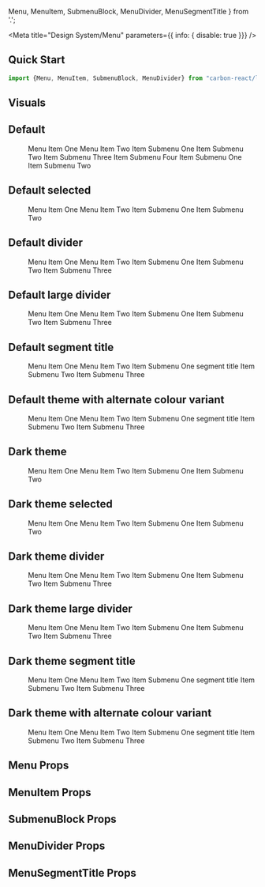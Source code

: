   Menu, MenuItem, SubmenuBlock, MenuDivider, MenuSegmentTitle
} from '.';

<Meta
  title="Design System/Menu"
  parameters={{ info: { disable: true }}}
/>

## Quick Start

```jsx
import {Menu, MenuItem, SubmenuBlock, MenuDivider} from "carbon-react/lib/components/menu";
```

## Visuals

## Default

<Preview>
  <Story name="default" parameters={{ chromatic: { disable: true }}}>
    <div style={{minHeight: '150px'}}>
      <Menu>
        <MenuItem href="#">
          Menu Item One
        </MenuItem>
        <MenuItem href="#">
          Menu Item Two
        </MenuItem>
        <MenuItem submenu="Menu Item Three">
          <MenuItem href="#">
            Item Submenu One
          </MenuItem>
          <MenuItem href="#">
            Item Submenu Two
          </MenuItem>
          <MenuDivider />
          <MenuItem icon="settings" href="#">
            Item Submenu Three
          </MenuItem>
          <MenuItem href="#">
            Item Submenu Four
          </MenuItem>
        </MenuItem>
        <MenuItem submenu="Menu Item Four">
          <MenuItem href="#">
            Item Submenu One
          </MenuItem>
          <MenuItem href="#">
            Item Submenu Two
          </MenuItem>
        </MenuItem>
      </Menu>
    </div>
  </Story>
</Preview>

## Default selected

<Preview>
  <Story name="default selected">
    <div style={{minHeight: '150px'}}>
      <Menu>
        <MenuItem selected href="#">
          Menu Item One
        </MenuItem>
        <MenuItem href="#">
          Menu Item Two
        </MenuItem>
        <MenuItem submenu="Menu Item Three">
          <MenuItem href="#">
            Item Submenu One
          </MenuItem>
          <MenuItem href="#">
            Item Submenu Two
          </MenuItem>
        </MenuItem>
      </Menu>
    </div>
  </Story>
</Preview>

## Default divider

<Preview>
  <Story name="default divider" parameters={{ chromatic: { disable: true }}}>
    <div style={{minHeight: '150px'}}>
      <Menu>
        <MenuItem href="#">
          Menu Item One
        </MenuItem>
        <MenuItem href="#">
          Menu Item Two
        </MenuItem>
        <MenuItem submenu="Menu Item Three">
          <MenuItem href="#">
            Item Submenu One
          </MenuItem>
          <MenuDivider />
          <MenuItem href="#">
            Item Submenu Two
          </MenuItem>
          <MenuItem href="#">
            Item Submenu Three
          </MenuItem>
        </MenuItem>
      </Menu>
    </div>
  </Story>
</Preview>

## Default large divider

<Preview>
  <Story name="default large divider" parameters={{ chromatic: { disable: true }}}>
    <div style={{minHeight: '150px'}}>
      <Menu>
        <MenuItem href="#">
          Menu Item One
        </MenuItem>
        <MenuItem href="#">
          Menu Item Two
        </MenuItem>
        <MenuItem submenu="Menu Item Three">
          <MenuItem href="#">
            Item Submenu One
          </MenuItem>
          <MenuDivider size="large" />
          <MenuItem href="#">
            Item Submenu Two
          </MenuItem>
          <MenuItem href="#">
            Item Submenu Three
          </MenuItem>
        </MenuItem>
      </Menu>
    </div>
  </Story>
</Preview>


## Default segment title

<Preview>
  <Story name="default segment title" parameters={{ chromatic: { disable: true }}}>
    <div style={{minHeight: '200px'}}>
      <Menu>
        <MenuItem href="#">
          Menu Item One
        </MenuItem>
        <MenuItem href="#">
          Menu Item Two
        </MenuItem>
        <MenuItem submenu="Menu Item Three">
          <MenuItem href="#">
            Item Submenu One
          </MenuItem>
          <MenuSegmentTitle>segment title</MenuSegmentTitle>
          <MenuItem href="#">
            Item Submenu Two
          </MenuItem>
          <MenuItem href="#">
            Item Submenu Three
          </MenuItem>
        </MenuItem>
      </Menu>
    </div>
  </Story>
</Preview>

## Default theme with alternate colour variant

<Preview>
  <Story name="default theme alternate colour" parameters={{ chromatic: { disable: true }}}>
    <div style={{minHeight: '150px'}}>
      <Menu>
        <MenuItem href="#">
          Menu Item One
        </MenuItem>
        <MenuItem href="#">
          Menu Item Two
        </MenuItem>
        <MenuItem submenu="Menu Item Three">
          <MenuItem href="#">
            Item Submenu One
          </MenuItem>
          <MenuDivider variant="alternate" size="large" />
          <MenuSegmentTitle variant="alternate">segment title</MenuSegmentTitle>
          <MenuItem variant="alternate" href="#">
            Item Submenu Two
          </MenuItem>
          <MenuItem variant="alternate" href="#">
            Item Submenu Three
          </MenuItem>
        </MenuItem>
      </Menu>
    </div>
  </Story>
</Preview>

## Dark theme

<Preview>
  <Story name="dark theme" parameters={{ chromatic: { disable: true }}}>
    <div style={{minHeight: '150px'}}>
      <Menu menuType="dark">
        <MenuItem href="#">
          Menu Item One
        </MenuItem>
        <MenuItem href="#">
          Menu Item Two
        </MenuItem>
        <MenuItem submenu="Menu Item Three">
          <MenuItem href="#">
            Item Submenu One
          </MenuItem>
          <MenuItem href="#">
            Item Submenu Two
          </MenuItem>
        </MenuItem>
      </Menu>
    </div>
  </Story>
</Preview>

## Dark theme selected

<Preview>
  <Story name="dark theme selected">
    <div style={{minHeight: '150px'}}>
      <Menu menuType="dark">
        <MenuItem selected href="#">
          Menu Item One
        </MenuItem>
        <MenuItem href="#">
          Menu Item Two
        </MenuItem>
        <MenuItem submenu="Menu Item Three">
          <MenuItem href="#">
            Item Submenu One
          </MenuItem>
          <MenuItem href="#">
            Item Submenu Two
          </MenuItem>
        </MenuItem>
      </Menu>
    </div>
  </Story>
</Preview>

## Dark theme divider

<Preview>
  <Story name="dark theme divider" parameters={{ chromatic: { disable: true }}}>
    <div style={{minHeight: '150px'}}>
      <Menu menuType="dark">
        <MenuItem href="#">
          Menu Item One
        </MenuItem>
        <MenuItem href="#">
          Menu Item Two
        </MenuItem>
        <MenuItem submenu="Menu Item Three">
          <MenuItem href="#">
            Item Submenu One
          </MenuItem>
          <MenuDivider />
          <MenuItem href="#">
            Item Submenu Two
          </MenuItem>
          <MenuItem href="#">
            Item Submenu Three
          </MenuItem>
        </MenuItem>
      </Menu>
    </div>
  </Story>
</Preview>

## Dark theme large divider

<Preview>
  <Story name="dark theme large divider" parameters={{ chromatic: { disable: true }}}>
    <div style={{minHeight: '150px'}}>
      <Menu menuType="dark">
        <MenuItem href="#">
          Menu Item One
        </MenuItem>
        <MenuItem href="#">
          Menu Item Two
        </MenuItem>
        <MenuItem submenu="Menu Item Three">
          <MenuItem href="#">
            Item Submenu One
          </MenuItem>
          <MenuDivider size="large" />
          <MenuItem href="#">
            Item Submenu Two
          </MenuItem>
          <MenuItem href="#">
            Item Submenu Three
          </MenuItem>
        </MenuItem>
      </Menu>
    </div>
  </Story>
</Preview>

## Dark theme segment title

<Preview>
  <Story name="dark theme segment title" parameters={{ chromatic: { disable: true }}}>
    <div style={{minHeight: '200px'}}>
      <Menu menuType="dark">
        <MenuItem href="#">
          Menu Item One
        </MenuItem>
        <MenuItem href="#">
          Menu Item Two
        </MenuItem>
        <MenuItem submenu="Menu Item Three">
          <MenuItem href="#">
            Item Submenu One
          </MenuItem>
          <MenuSegmentTitle>segment title</MenuSegmentTitle>
          <MenuItem href="#">
            Item Submenu Two
          </MenuItem>
          <MenuItem href="#">
            Item Submenu Three
          </MenuItem>
        </MenuItem>
      </Menu>
    </div>
  </Story>
</Preview>

## Dark theme with alternate colour variant

<Preview>
  <Story name="dark theme alternate colour" parameters={{ chromatic: { disable: true }}}>
    <div style={{minHeight: '150px'}}>
      <Menu menuType="dark">
        <MenuItem href="#">
          Menu Item One
        </MenuItem>
        <MenuItem href="#">
          Menu Item Two
        </MenuItem>
        <MenuItem submenu="Menu Item Three">
          <MenuItem href="#">
            Item Submenu One
          </MenuItem>
          <MenuDivider variant="alternate" size="large" />
          <MenuSegmentTitle variant="alternate">segment title</MenuSegmentTitle>
          <MenuItem variant="alternate" href="#">
            Item Submenu Two
          </MenuItem>
          <MenuItem variant="alternate" href="#">
            Item Submenu Three
          </MenuItem>
        </MenuItem>
      </Menu>
    </div>
  </Story>
</Preview>

## Menu Props

<Props of={Menu} />

## MenuItem Props

<Props of={MenuItem} />

## SubmenuBlock Props

<Props of={SubmenuBlock} />

## MenuDivider Props

<Props of={MenuDivider} />

## MenuSegmentTitle Props

<Props of={MenuSegmentTitle} />
